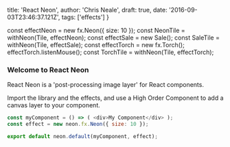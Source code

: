 
  title: 'React Neon',
  author: 'Chris Neale',
  draft: true,
  date: '2016-09-03T23:46:37.121Z',
  tags: ['effects']
}

const effectNeon = new fx.Neon({ size: 10 });
const NeonTile = withNeon(Tile, effectNeon);
const effectSale = new Sale();
const SaleTile = withNeon(Tile, effectSale);
const effectTorch = new fx.Torch();
effectTorch.listenMouse();
const TorchTile = withNeon(Tile, effectTorch);


### Welcome to React Neon

React Neon is a 'post-processing image layer' for React components.

<Grid>
    <NeonTile />
    <SaleTile />
    <TorchTile />
</Grid>

Import the library and the effects, and use a High Order Component to add a canvas layer to your component.

```javascript
const myComponent = () => ( <div>My Component</div> );
const effect = new neon.fx.Neon({ size: 10 });

export default neon.default(myComponent, effect);
```
